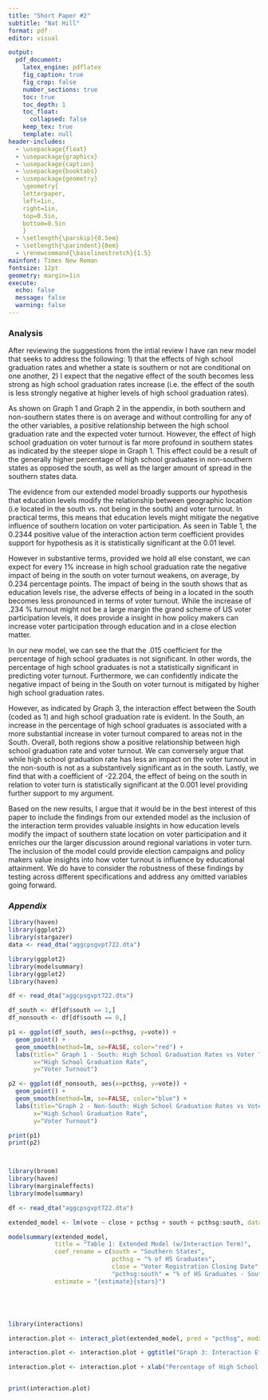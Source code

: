 ```yaml
---
title: "Short Paper #2"
subtitle: "Nat Hill"
format: pdf
editor: visual

output:
  pdf_document:
    latex_engine: pdflatex
    fig_caption: true
    fig_crop: false
    number_sections: true
    toc: true
    toc_depth: 1
    toc_float:
      collapsed: false
    keep_tex: true
    template: null
header-includes:
  - \usepackage{float}
  - \usepackage{graphicx}
  - \usepackage{caption}
  - \usepackage{booktabs}
  - \usepackage{geometry}
    \geometry{
    letterpaper,
    left=1in,
    right=1in,
    top=0.5in,
    bottom=0.5in
    }
  - \setlength{\parskip}{0.5em}
  - \setlength{\parindent}{0em}
  - \renewcommand{\baselinestretch}{1.5}
mainfont: Times New Roman
fontsize: 12pt
geometry: margin=1in
execute: 
  echo: false
  message: false
  warning: false
---
```


\vspace{-2.5cm}

### Analysis

After reviewing the suggestions from the intial review I have ran new model that seeks to address the following: 1) that the effects of high school graduation rates and whether a state is southern or not are conditional on one another, 2) I expect that the negative effect of the south becomes less strong as high school graduation rates increase (i.e. the effect of the south is less strongly negative at higher levels of high school graduation rates).

As shown on Graph 1 and Graph 2 in the appendix, in both southern and non-southern states there is on average and without controlling for any of the other variables, a positive relationship between the high school graduation rate and the expected voter turnout. However, the effect of high school graduation on voter turnout is far more profound in southern states as indicated by the steeper slope in Graph 1. This effect could be a result of the generally higher percentage of high school graduates in non-southern states as opposed the south, as well as the larger amount of spread in the southern states data.

The evidence from our extended model broadly supports our hypothesis that education levels modify the relationship between geographic location (i.e located in the south vs. not being in the south) and voter turnout. In practical terms, this means that education levels might mitigate the negative influence of southern location on voter participation. As seen in Table 1, the 0.2344 positive value of the interaction action term coefficient provides support for hypothesis as it is statistically significant at the 0.01 level.

However in substantive terms, provided we hold all else constant, we can expect for every 1% increase in high school graduation rate the negative impact of being in the south on voter turnout weakens, on average, by 0.234 percentage points. The impact of being in the south shows that as education levels rise, the adverse effects of being in a located in the south becomes less pronounced in terms of voter turnout. While the increase of .234 % turnout might not be a large margin the grand scheme of US voter participation levels, it does provide a insight in how policy makers can increase voter participation through education and in a close election matter.

In our new model, we can see the that the .015 coefficient for the percentage of high school graduates is not significant. In other words, the percentage of high school graduates is not a statistically significant in predicting voter turnout. Furthermore, we can confidently indicate the negative impact of being in the South on voter turnout is mitigated by higher high school graduation rates.

However, as indicated by Graph 3, the interaction effect between the South (coded as 1) and high school graduation rate is evident. In the South, an increase in the percentage of high school graduates is associated with a more substantial increase in voter turnout compared to areas not in the South. Overall, both regions show a positive relationship between high school graduation rate and voter turnout. We can conversely argue that while high school graduation rate has less an impact on the voter turnout in the non-south is not as a substantively significant as in the south. Lastly, we find that with a coefficient of -22.204, the effect of being on the south in relation to voter turn is statistically significant at the 0.001 level providing further support to my argument.

Based on the new results, I argue that it would be in the best interest of this paper to include the findings from our extended model as the inclusion of the interaction term provides valuable insights in how education levels modify the impact of southern state location on voter participation and it enriches our the larger discussion around regional variations in voter turn. The inclusion of the model could provide election campaigns and policy makers value insights into how voter turnout is influence by educational attainment. We do have to consider the robustness of these findings by testing across different specifications and address any omitted variables going forward.

### $Appendix$

```r

library(haven)  
library(ggplot2) 
library(stargazer)
data <- read_dta("aggcpsgvpt722.dta")

```

```r

library(ggplot2)
library(modelsummary)
library(ggplot2)
library(haven) 

df <- read_dta("aggcpsgvpt722.dta")

df_south <- df[df$south == 1,]
df_nonsouth <- df[df$south == 0,]

p1 <- ggplot(df_south, aes(x=pcthsg, y=vote)) +
  geom_point() +
  geom_smooth(method=lm, se=FALSE, color="red") +
  labs(title=" Graph 1 - South: High School Graduation Rates vs Voter Turnout",
       x="High School Graduation Rate",
       y="Voter Turnout")

p2 <- ggplot(df_nonsouth, aes(x=pcthsg, y=vote)) +
  geom_point() +
  geom_smooth(method=lm, se=FALSE, color="blue") +
  labs(title="Graph 2 - Non-South: High School Graduation Rates vs Voter Turnout",
       x="High School Graduation Rate",
       y="Voter Turnout")

print(p1)
print(p2)




```

```r
library(broom)
library(haven)
library(marginaleffects)
library(modelsummary)

df <- read_dta("aggcpsgvpt722.dta")

extended_model <- lm(vote ~ close + pcthsg + south + pcthsg:south, data = df)

modelsummary(extended_model,
             title = "Table 1: Extended Model (w/Interaction Term)",
             coef_rename = c(south = "Southern States",
                             pcthsg = "% of HS Graduates",
                             close = "Voter Registration Closing Date",
                             "pcthsg:south" = "% of HS Graduates - Southern States"),
             estimate = "{estimate}{stars}")






```

```r

library(interactions)

interaction.plot <- interact_plot(extended_model, pred = "pcthsg", modx = "south", interval = TRUE)

interaction.plot <- interaction.plot + ggtitle("Graph 3: Interaction Effect of South and High School Graduation Rate on Voter Turnout")

interaction.plot <- interaction.plot + xlab("Percentage of High School Graduates") + ylab("Voter Turnout")


print(interaction.plot)



```

